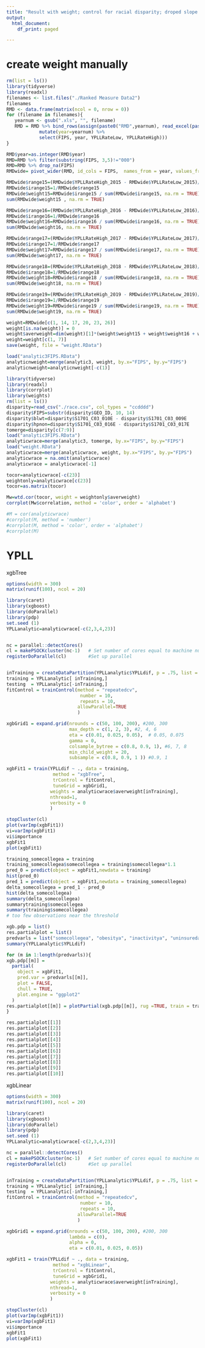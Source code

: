 ```yaml
---
title: "Result with weight; control for racial disparity; droped slope for highschool, PCP, unemployment; dif as dependent variable"
output:
  html_document:
    df_print: paged

---
```

# create weight manually
```r
rm(list = ls())
library(tidyverse)
library(readxl)
filenames <- list.files("./Ranked Measure Data2")
filenames
RMD <- data.frame(matrix(ncol = 0, nrow = 0))
for (filename in filenames){  
   yearnum <- gsub(".xls", "", filename)  
   RMD = RMD %>% bind_rows(assign(paste0("RMD",yearnum), read_excel(paste0("./Ranked Measure Data2/", filename), sheet="Ranked Measure Data", skip = 1) %>%
            mutate(year=yearnum) %>% 
            select(FIPS, year, YPLLRateLow, YPLLRateHigh)))
}

RMD$year=as.integer(RMD$year)
RMD=RMD %>% filter(substring(FIPS, 3,5)!="000")
RMD=RMD %>% drop_na(FIPS)
RMDwide= pivot_wider(RMD, id_cols = FIPS,  names_from = year, values_from = c(YPLLRateLow, YPLLRateHigh))

RMDwide$range15=(RMDwide$YPLLRateHigh_2015 - RMDwide$YPLLRateLow_2015)/(4*1.96)
RMDwide$irange15=1/RMDwide$range15
RMDwide$weight15=RMDwide$irange15 / sum(RMDwide$irange15, na.rm = TRUE)
sum(RMDwide$weight15 , na.rm = TRUE)

RMDwide$range16=(RMDwide$YPLLRateHigh_2016 - RMDwide$YPLLRateLow_2016)/(4*1.96)
RMDwide$irange16=1/RMDwide$range16
RMDwide$weight16=RMDwide$irange16 / sum(RMDwide$irange16, na.rm = TRUE)
sum(RMDwide$weight16, na.rm = TRUE)

RMDwide$range17=(RMDwide$YPLLRateHigh_2017 - RMDwide$YPLLRateLow_2017)/(4*1.96)
RMDwide$irange17=1/RMDwide$range17
RMDwide$weight17=RMDwide$irange17 / sum(RMDwide$irange17, na.rm = TRUE)
sum(RMDwide$weight17, na.rm = TRUE)

RMDwide$range18=(RMDwide$YPLLRateHigh_2018 - RMDwide$YPLLRateLow_2018)/(4*1.96)
RMDwide$irange18=1/RMDwide$range18
RMDwide$weight18=RMDwide$irange18 / sum(RMDwide$irange18, na.rm = TRUE)
sum(RMDwide$weight18, na.rm = TRUE)

RMDwide$range19=(RMDwide$YPLLRateHigh_2019 - RMDwide$YPLLRateLow_2019)/(4*1.96)
RMDwide$irange19=1/RMDwide$range19
RMDwide$weight19=RMDwide$irange19 / sum(RMDwide$irange19, na.rm = TRUE)
sum(RMDwide$weight19, na.rm = TRUE)

weight=RMDwide[c(1, 14, 17, 20, 23, 26)]
weight[is.na(weight)] = 0
weight$averweight=dim(weight)[1]*(weight$weight15 + weight$weight16 + weight$weight17 + weight$weight18 + weight$weight19)/5
weight=weight[c(1, 7)]
save(weight, file = "weight.RData")

load("analytic3FIPS.RData")
analyticnweight=merge(analytic3, weight, by.x="FIPS", by.y="FIPS")
analyticnweight=analyticnweight[-c(1)]
```

```r
library(tidyverse)
library(readxl)
library(corrplot)
library(weights)
rm(list = ls())
disparity=read_csv("./race.csv", col_types = "ccdddd")
disparity$FIPS=substr(disparity$GEO_ID, 10, 14)
disparity$blwt=disparity$S1701_C03_010E - disparity$S1701_C03_009E
disparity$hpnon=disparity$S1701_C03_016E - disparity$S1701_C03_017E
tomerge=disparity[c(7:9)]
load("analytic3FIPS.RData")
analyticwrace=merge(analytic3, tomerge, by.x="FIPS", by.y="FIPS")
load("weight.RData")
analyticwrace=merge(analyticwrace, weight, by.x="FIPS", by.y="FIPS")
analyticwrace = na.omit(analyticwrace)
analyticwrace = analyticwrace[-1]

tocor=analyticwrace[-c(23)]
weightonly=analyticwrace[c(23)]
tocor=as.matrix(tocor)

Mw=wtd.cor(tocor, weight = weightonly$averweight)
corrplot(Mw$correlation, method = 'color', order = 'alphabet')

#M = cor(analyticwrace)
#corrplot(M, method = 'number')
#corrplot(M, method = 'color', order = 'alphabet')
#corrplot(M)
```

# YPLL
xgbTree
```r
options(width = 300)
matrix(runif(100), ncol = 20)

library(caret)
library(xgboost)
library(doParallel)
library(pdp)
set.seed (1)
YPLLanalytic=analyticwrace[-c(2,3,4,23)]


nc = parallel::detectCores()  
cl = makePSOCKcluster(nc-1)   # Set number of cores equal to machine number minus one
registerDoParallel(cl)        #Set up parallel


inTraining = createDataPartition(YPLLanalytic$YPLLdif, p = .75, list = FALSE)
training = YPLLanalytic[ inTraining,]
testing  = YPLLanalytic[-inTraining,]
fitControl = trainControl(method = "repeatedcv",
                           number = 10,
                           repeats = 10,
                          allowParallel=TRUE
                          )

xgbGrid1 = expand.grid(nrounds = c(50, 100, 200), #200, 300
                       max_depth = c(1, 2, 3), #2, 4, 6
                       eta = c(0.01, 0.025, 0.05),  # 0.05, 0.075
                       gamma = 0,
                       colsample_bytree = c(0.8, 0.9, 1), #6, 7, 8
                       min_child_weight = 20,
                       subsample = c(0.8, 0.9, 1 )) #0.9, 1

xgbFit1 = train(YPLLdif ~ ., data = training,
                 method = "xgbTree", 
                 trControl = fitControl,
                 tuneGrid = xgbGrid1,
                weights = analyticwrace$averweight[inTraining],
                nthread=1,
                verbosity = 0
                )

stopCluster(cl)
plot(varImp(xgbFit1))
vi=varImp(xgbFit1)
vi$importance
xgbFit1
plot(xgbFit1)
```


```r
training_somecollegea = training
training_somecollegea$somecollegea = training$somecollegea*1.1
pred_0 = predict(object = xgbFit1,newdata = training)
hist(pred_0)
pred_1 = predict(object = xgbFit1,newdata = training_somecollegea)
delta_somecollegea = pred_1 - pred_0
hist(delta_somecollegea)
summary(delta_somecollegea)
summarytraining$somecollegea
summary(training$somecollegea)
# too few observations near the threshold
```


```r
xgb.pdp = list()
res.partialplot = list()
predvarls = list("somecollegea", "obesitya", "inactivitya", "uninsureda",  "unemploymenta", "blwt", "highschoola", "inactivityb", "obesityb", "highschoolb")
summary(YPLLanalytic$YPLLdif)

for (m in 1:length(predvarls)){
xgb.pdp[[m]] = 
  partial(
    object = xgbFit1,
    pred.var = predvarls[[m]],
    plot = FALSE,
    chull = TRUE,
    plot.engine = "ggplot2"
  )
res.partialplot[[m]] = plotPartial(xgb.pdp[[m]], rug =TRUE, train = training, ylim=c(99, 601) )
}

res.partialplot[[1]]
res.partialplot[[2]]
res.partialplot[[3]]
res.partialplot[[4]]
res.partialplot[[5]]
res.partialplot[[6]]
res.partialplot[[7]]
res.partialplot[[8]]
res.partialplot[[9]]
res.partialplot[[10]]
```


xgbLinear
```r
options(width = 300)
matrix(runif(100), ncol = 20)

library(caret)
library(xgboost)
library(doParallel)
library(pdp)
set.seed (1)
YPLLanalytic=analyticwrace[-c(2,3,4,23)]

nc = parallel::detectCores()  
cl = makePSOCKcluster(nc-1)   # Set number of cores equal to machine number minus one
registerDoParallel(cl)        #Set up parallel


inTraining = createDataPartition(YPLLanalytic$YPLLdif, p = .75, list = FALSE)
training = YPLLanalytic[ inTraining,]
testing  = YPLLanalytic[-inTraining,]
fitControl = trainControl(method = "repeatedcv",
                           number = 10,
                           repeats = 10,
                          allowParallel=TRUE
                          )

xgbGrid1 = expand.grid(nrounds = c(50, 100, 200), #200, 300
                       lambda = c(0), 
                       alpha = 0,
                       eta = c(0.01, 0.025, 0.05))

xgbFit1 = train(YPLLdif ~ ., data = training,
                 method = "xgbLinear", 
                 trControl = fitControl,
                 tuneGrid = xgbGrid1,
                weights = analyticwrace$averweight[inTraining],
                nthread=1,
                verbosity = 0
                )

stopCluster(cl)
plot(varImp(xgbFit1))
vi=varImp(xgbFit1)
vi$importance
xgbFit1
plot(xgbFit1)
```